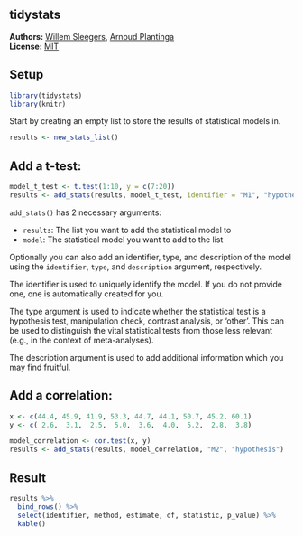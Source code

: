 <!-- README.md is generated from README.Rmd. Please edit that file -->

tidystats
---------------

**Authors:** [Willem Sleegers](http://willemsleegers.com/), [Arnoud Plantinga](http://www.arnoudplantinga.nl/)<br/>
**License:** [MIT](https://opensource.org/licenses/MIT)

## Setup

```r
library(tidystats)
library(knitr)
```

Start by creating an empty list to store the results of statistical models in.

```r
results <- new_stats_list()
```

## Add a t-test:

```r
model_t_test <- t.test(1:10, y = c(7:20))
results <- add_stats(results, model_t_test, identifier = "M1", "hypothesis")
```

`add_stats()` has 2 necessary arguments:

- `results`: The list you want to add the statistical model to
- `model`: The statistical model you want to add to the list

Optionally you can also add an identifier, type, and description of the model using the `identifier`, `type`, and `description` argument, respectively. 

The identifier is used to uniquely identify the model. If you do not provide one, one is automatically created for you. 

The type argument is used to indicate whether the statistical test is a hypothesis test, manipulation check, contrast analysis, or 'other'. This can be used to distinguish the vital statistical tests from those less relevant (e.g., in the context of meta-analyses).

The description argument is used to add additional information which you may find fruitful.

## Add a correlation:

```r
x <- c(44.4, 45.9, 41.9, 53.3, 44.7, 44.1, 50.7, 45.2, 60.1)
y <- c( 2.6,  3.1,  2.5,  5.0,  3.6,  4.0,  5.2,  2.8,  3.8)

model_correlation <- cor.test(x, y)
results <- add_stats(results, model_correlation, "M2", "hypothesis")
```

## Result

```r
results %>%
  bind_rows() %>%
  select(identifier, method, estimate, df, statistic, p_value) %>%
  kable()
```

